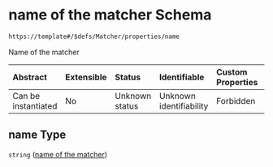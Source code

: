 # name of the matcher Schema

```txt
https://template#/$defs/Matcher/properties/name
```

Name of the matcher

| Abstract            | Extensible | Status         | Identifiable            | Custom Properties | Additional Properties | Access Restrictions | Defined In                                                                             |
| :------------------ | :--------- | :------------- | :---------------------- | :---------------- | :-------------------- | :------------------ | :------------------------------------------------------------------------------------- |
| Can be instantiated | No         | Unknown status | Unknown identifiability | Forbidden         | Allowed               | none                | [nuclei-schema.schema.json\*](../out/nuclei-schema.schema.json "open original schema") |

## name Type

`string` ([name of the matcher](nuclei-schema-defs-matcher-properties-name-of-the-matcher))
